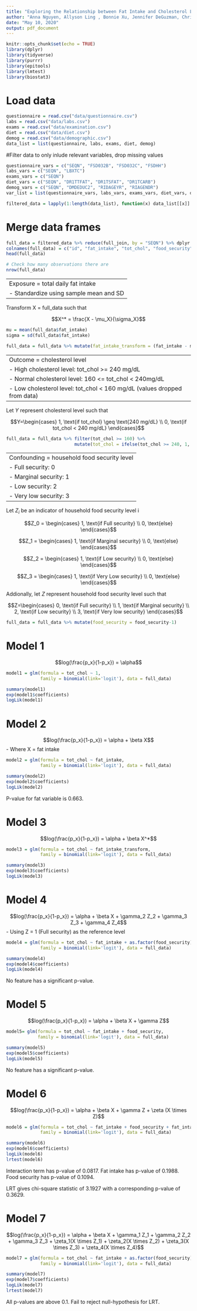 ```yaml
---
title: "Exploring the Relationship between Fat Intake and Cholesterol Levels"
author: "Anna Nguyen, Allyson Ling , Bonnie Xu, Jennifer DeGuzman, Christine Le"
date: "May 10, 2020"
output: pdf_document
---
```

```r
knitr::opts_chunk$set(echo = TRUE)
library(dplyr)
library(tidyverse)
library(purrr)
library(epitools)
library(lmtest)
library(biostat3)
```

# Load data
```r
questionnaire = read.csv("data/questionnaire.csv")
labs = read.csv("data/labs.csv")
exams = read.csv("data/examination.csv")
diet = read.csv("data/diet.csv")
demog = read.csv("data/demographic.csv")
data_list = list(questionnaire, labs, exams, diet, demog)
```

#Filter data to only inlude relevant variables, drop missing values
```r
questionnaire_vars = c("SEQN", "FSD032B", "FSD032C", "FSDHH")
labs_vars = c("SEQN", "LBXTC")
exams_vars = c("SEQN")
diet_vars = c("SEQN", "DR1TTFAT", "DR1TSFAT", "DR1TCARB")
demog_vars = c("SEQN", "DMDEDUC2", "RIDAGEYR", "RIAGENDR")
var_list = list(questionnaire_vars, labs_vars, exams_vars, diet_vars, demog_vars)

filtered_data = lapply(1:length(data_list), function(x) data_list[[x]] %>% dplyr::select(var_list[[x]]))
```

# Merge data frames
```r
full_data = filtered_data %>% reduce(full_join, by = "SEQN") %>% dplyr::select("SEQN", "DR1TTFAT", "LBXTC", "FSDHH") %>% drop_na()
colnames(full_data) = c("id", "fat_intake", "tot_chol", "food_security")
head(full_data) 

# Check how many observations there are
nrow(full_data)
```

-----------------------------------
Exposure = total daily fat intake
- Standardize using sample mean and SD
-----------------------------------

Transform X = full_data such that 

$$X^* = \frac{X - \mu_X}{\sigma_X}$$

```r
mu = mean(full_data$fat_intake)
sigma = sd(full_data$fat_intake)

full_data = full_data %>% mutate(fat_intake_transform = (fat_intake - mu) / sigma)
```


-----------------------------------
Outcome = cholesterol level
- High cholesterol level: tot_chol >= 240 mg/dL
- Normal cholesterol level: 160 <= tot_chol < 240mg/dL
- Low cholesterol level: tot_chol < 160 mg/dL (values dropped from data)
-----------------------------------

Let $Y$ represent cholesterol level such that 

$$Y=\begin{cases} 1, \text{if tot_chol} \geq \text{240 mg/dL} \\
                  0, \text{if tot_chol < 240 mg/dL} \end{cases}$$

```r
full_data = full_data %>% filter(tot_chol >= 160) %>%  
                          mutate(tot_chol = ifelse(tot_chol >= 240, 1, 0))
```

-----------------------------------
Confounding = household food security level
- Full security: 0
- Marginal security: 1
- Low security: 2
- Very low security: 3
-----------------------------------

Let $Z_i$ be an indicator of household food security level i

$$Z_0 = \begin{cases} 1, \text{if Full security} \\ 
                      0, \text{else} \end{cases}$$

$$Z_1 = \begin{cases} 1, \text{if Marginal security} \\ 
                      0, \text{else} \end{cases}$$
                     
$$Z_2 = \begin{cases} 1, \text{if Low security} \\ 
                      0, \text{else} \end{cases}$$

$$Z_3 = \begin{cases} 1, \text{if Very Low security} \\ 
                      0, \text{else} \end{cases}$$

Addionally, let $Z$ represent household food security level such that 

$$Z=\begin{cases} 0, \text{if Full security} \\
                  1, \text{if Marginal security} \\
                  2, \text{if Low security} \\
                  3, \text{if Very low security} \end{cases}$$
                  
```r
full_data = full_data %>% mutate(food_security = food_security-1)
```


# Model 1

$$log(\frac{p_x}{1-p_x}) = \alpha$$

```r
model1 = glm(formula = tot_chol ~ 1, 
             family = binomial(link='logit'), data = full_data)

summary(model1)
exp(model1$coefficients)
logLik(model1)
```

# Model 2

$$log(\frac{p_x}{1-p_x}) = \alpha + \beta X$$
- Where X = fat intake

```r
model2 = glm(formula = tot_chol ~ fat_intake, 
             family = binomial(link='logit'), data = full_data)

summary(model2)
exp(model2$coefficients)
logLik(model2)
```

P-value for fat variable is 0.663.

# Model 3

$$log(\frac{p_x}{1-p_x}) = \alpha + \beta X^*$$

```r
model3 = glm(formula = tot_chol ~ fat_intake_transform, 
             family = binomial(link='logit'), data = full_data)

summary(model3)
exp(model3$coefficients)
logLik(model3)
```

# Model 4

$$log(\frac{p_x}{1-p_x}) = \alpha + \beta X + \gamma_2 Z_2 + \gamma_3 Z_3 + \gamma_4 Z_4$$
- Using Z = 1 (Full security) as the reference level

```r
model4 = glm(formula = tot_chol ~ fat_intake + as.factor(food_security), 
             family = binomial(link='logit'), data = full_data)

summary(model4)
exp(model4$coefficients)
logLik(model4)
```

No feature has a significant p-value.


# Model 5

$$log(\frac{p_x}{1-p_x}) = \alpha + \beta X + \gamma Z$$

```r
model5= glm(formula = tot_chol ~ fat_intake + food_security, 
            family = binomial(link='logit'), data = full_data)

summary(model5)
exp(model5$coefficients)
logLik(model5)
```

No feature has a significant p-value.

# Model 6

$$log(\frac{p_x}{1-p_x}) = \alpha + \beta X + \gamma Z + \zeta (X \times Z)$$

```r
model6 = glm(formula = tot_chol ~ fat_intake + food_security + fat_intake:food_security, 
             family = binomial(link='logit'), data = full_data)

summary(model6)
exp(model6$coefficients)
logLik(model6)
lrtest(model6)
```

Interaction term has p-value of 0.0817.
Fat intake has p-value of 0.1988.
Food security has p-value of 0.1094.

LRT gives chi-square statistic of 3.1927 with a corresponding p-value of 0.3629.

# Model 7

$$log(\frac{p_x}{1-p_x}) = \alpha + \beta X + \gamma_1 Z_1 + \gamma_2 Z_2 + \gamma_3 Z_3 + \zeta_1(X \times Z_1) + \zeta_2(X \times Z_2) + \zeta_3(X \times Z_3) + \zeta_4(X \times Z_4)$$

```r
model7 = glm(formula = tot_chol ~ fat_intake + as.factor(food_security) + fat_intake:as.factor(food_security), 
             family = binomial(link='logit'), data = full_data)

summary(model7)
exp(model7$coefficients)
logLik(model7)
lrtest(model7)
```

All p-values are above 0.1. Fail to reject null-hypothesis for LRT.



